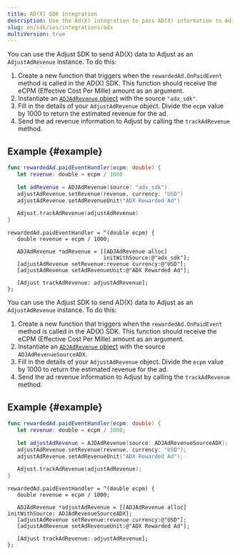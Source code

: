 ```yaml
---
title: AD(X) SDK integration
description: Use the Ad(X) integration to pass AD(X) information to Adjust's servers.
slug: en/sdk/ios/integrations/adx
multiVersion: true
---
```


<SdkVersion version="v5">

You can use the Adjust SDK to send AD(X) data to Adjust as an `AdjustAdRevenue` instance. To do this:

1. Create a new function that triggers when the `rewardedAd.OnPaidEvent` method is called in the AD(X) SDK. This function should receive the eCPM (Effective Cost Per Mille) amount as an argument.
2. Instantiate an [`ADJAdRevenue` object](/en/sdk/ios/features/ad-revenue) with the source `"adx_sdk"`.
3. Fill in the details of your `AdjustAdRevenue` object. Divide the `ecpm` value by 1000 to return the estimated revenue for the ad.
4. Send the ad revenue information to Adjust by calling the `trackAdRevenue` method.

## Example {#example}

<Tabs>
<Tab title="Swift">

```swift
func rewardedAd.paidEventHandler(ecpm: double) {
   let revenue: double = ecpm / 1000

   let adRevenue = ADJAdRevenue(source: "adx_sdk")
   adjustAdRevenue.setRevenue(revenue, currency: "USD")
   adjustAdRevenue.setAdRevenueUnit("ADX Rewarded Ad")

   Adjust.trackAdRevenue(adjustAdRevenue)
}
```

</Tab>
<Tab title="Objective-C">

```objc
rewardedAd.paidEventHandler = ^(double ecpm) {
   double revenue = ecpm / 1000;

   ADJAdRevenue *adRevenue = [[ADJAdRevenue alloc]
                              initWithSource:@"adx_sdk"];
   [adjustAdRevenue setRevenue:revenue currency:@"USD"];
   [adjustAdRevenue setAdRevenueUnit:@"ADX Rewarded Ad"];

   [Adjust trackAdRevenue: adjustAdRevenue];
};
```

</Tab>
</Tabs>

</SdkVersion>

<SdkVersion version="v4">

<MinorVersion added="v4.35.3">

You can use the Adjust SDK to send AD(X) data to Adjust as an `AdjustAdRevenue` instance. To do this:

</MinorVersion>

1. Create a new function that triggers when the `rewardedAd.OnPaidEvent` method is called in the AD(X) SDK. This function should receive the eCPM (Effective Cost Per Mille) amount as an argument.
2. Instantiate an [`ADJAdRevenue` object](/en/sdk/ios/features/ad-revenue) with the source `ADJAdRevenueSourceADX`.
3. Fill in the details of your `AdjustAdRevenue` object. Divide the `ecpm` value by 1000 to return the estimated revenue for the ad.
4. Send the ad revenue information to Adjust by calling the `trackAdRevenue` method.

## Example {#example}

<Tabs>
<Tab title="Swift">

```swift
func rewardedAd.paidEventHandler(ecpm: double) {
   let revenue: double = ecpm / 1000;

   let adjustAdRevenue = AJDAdRevenue(source: ADJAdRevenueSourceADX);
   adjustAdRevenue.setRevenue(revenue, currency: "USD");
   adjustAdRevenue.setAdRevenueUnit("ADX Rewarded Ad");

   Adjust.trackAdRevenue(adjustAdRevenue);
}
```

</Tab>
<Tab title="Objective-C">

```objc
rewardedAd.paidEventHandler = ^(double ecpm) {
   double revenue = ecpm / 1000;

   ADJAdRevenue *adjustAdRevenue = [[ADJAdRevenue alloc] initWithSource: ADJAdRevenueSourceADX];
   [adjustAdRevenue setRevenue:revenue currency:@"USD"];
   [adjustAdRevenue setAdRevenueUnit:@"ADX Rewarded Ad"];

   [Adjust trackAdRevenue: adjustAdRevenue];
};
```

</Tab>
</Tabs>

</SdkVersion>
